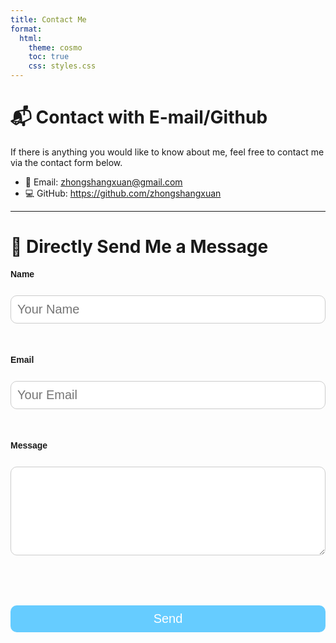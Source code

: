```yaml
---
title: Contact Me
format:
  html:
    theme: cosmo
    toc: true
    css: styles.css
---
```


# 📬 Contact with E-mail/Github

If there is anything you would like to know about me, feel free to contact me via the contact form below.

- 📧 Email: [zhongshangxuan@gmail.com](mailto:zhongshangxuan@gmail.com)   
- 💻 GitHub: [https://github.com/zhongshangxuan](https://github.com/zhongshangxuan)

---

# 📩 Directly Send Me a Message

<form name="contact" method="POST" data-netlify="true" netlify-honeypot="bot-field">
  <input type="hidden" name="form-name" value="contact" />

  <p hidden>
    <label>Don’t fill this out: <input name="bot-field" /></label>
  </p>

  <label for="name">Name</label><br>
  <input type="text" id="name" name="name" placeholder="Your Name" required><br><br>

  <label for="email">Email</label><br>
  <input type="email" id="email" name="email" placeholder="Your Email" required><br><br>

  <label for="message">Message</label><br>
  <textarea id="message" name="message" rows="5" placeholder="Your Message" required>
  </textarea><br><br>

  <button type="submit">Send</button>
</form>

<style>
  form {
    max-width: 600px;         
    margin: 0 auto;            
    font-family: Arial, sans-serif;
  }

  label {
    font-weight: bold;
    margin-bottom: 10px;
    display: block;
  }

  input, textarea {
    width: 100%;               
    padding: 10px;              
    font-size: 20px;            
    border: 1px solid #ccc;     
    border-radius: 10px;         
    box-sizing: border-box;     
    margin-bottom: 20px;       
  }

  button {
    background-color: #66CCFF;  
    color: #ffffff;               
    padding: 10px 20px;
    font-size: 20px;
    border: none;
    border-radius: 10px;
    cursor: pointer;
    transition: 0.3s;
    width: 100%;                
  }

  button:hover {background-color: #00ff00;}
</style>
